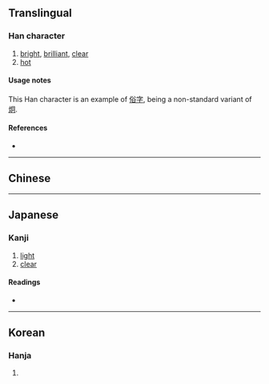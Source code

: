 {{also|炯}}
{{character info}}
==Translingual==

===Han character===
{{Han char|rn=86|rad=火|as=07|sn=11|four=|canj=FBCR|ids=⿰火冏}}

# [[bright]], [[brilliant]], [[clear]]
# [[hot]]

====Usage notes====
This Han character is an example of [[俗字]], being a non-standard variant of [[炯]].

====References====
* {{Han ref|kx=0671.130|dkj=19040|dj=1080.100|hdz=32204.140|uh=70F1|ud=28913}}

----

==Chinese==
{{zh-see|炯|v}}

----

==Japanese==

===Kanji===
{{ja-kanji|grade=|rs=火07}}

# [[light]]
# [[clear]]

====Readings====
* {{ja-readings
|goon=きょう, ぎょう
|kanon=けい
|kun=あき-らか}}

----

==Korean==

===Hanja===
{{ko-hanja|hangeul=경|eumhun=|rv=gyeong|mr=kyŏng|y=kyeng}}

# {{rfdef|ko|sort=火07}}